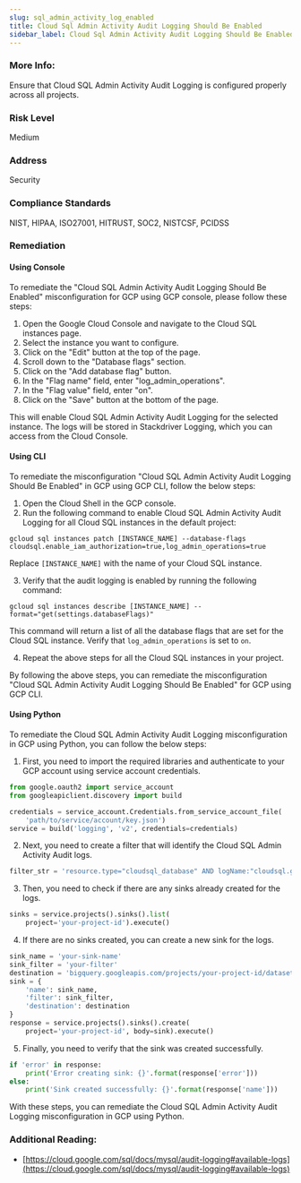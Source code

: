 ```yaml
---
slug: sql_admin_activity_log_enabled
title: Cloud Sql Admin Activity Audit Logging Should Be Enabled
sidebar_label: Cloud Sql Admin Activity Audit Logging Should Be Enabled
---
```


### More Info:

Ensure that Cloud SQL Admin Activity Audit Logging is configured properly across all projects.

### Risk Level

Medium

### Address

Security

### Compliance Standards

NIST, HIPAA, ISO27001, HITRUST, SOC2, NISTCSF, PCIDSS

### Remediation

#### Using Console

To remediate the "Cloud SQL Admin Activity Audit Logging Should Be Enabled" misconfiguration for GCP using GCP console, please follow these steps:

1. Open the Google Cloud Console and navigate to the Cloud SQL instances page.
2. Select the instance you want to configure.
3. Click on the "Edit" button at the top of the page.
4. Scroll down to the "Database flags" section.
5. Click on the "Add database flag" button.
6. In the "Flag name" field, enter "log_admin_operations".
7. In the "Flag value" field, enter "on".
8. Click on the "Save" button at the bottom of the page.

This will enable Cloud SQL Admin Activity Audit Logging for the selected instance. The logs will be stored in Stackdriver Logging, which you can access from the Cloud Console.

#### Using CLI

To remediate the misconfiguration "Cloud SQL Admin Activity Audit Logging Should Be Enabled" in GCP using GCP CLI, follow the below steps:

1. Open the Cloud Shell in the GCP console.
2. Run the following command to enable Cloud SQL Admin Activity Audit Logging for all Cloud SQL instances in the default project:

```
gcloud sql instances patch [INSTANCE_NAME] --database-flags cloudsql.enable_iam_authorization=true,log_admin_operations=true
```

Replace `[INSTANCE_NAME]` with the name of your Cloud SQL instance.

3. Verify that the audit logging is enabled by running the following command:

```
gcloud sql instances describe [INSTANCE_NAME] --format="get(settings.databaseFlags)"
```

This command will return a list of all the database flags that are set for the Cloud SQL instance. Verify that `log_admin_operations` is set to `on`.

4. Repeat the above steps for all the Cloud SQL instances in your project.

By following the above steps, you can remediate the misconfiguration "Cloud SQL Admin Activity Audit Logging Should Be Enabled" for GCP using GCP CLI.

#### Using Python

To remediate the Cloud SQL Admin Activity Audit Logging misconfiguration in GCP using Python, you can follow the below steps:

1. First, you need to import the required libraries and authenticate to your GCP account using service account credentials.

```python
from google.oauth2 import service_account
from googleapiclient.discovery import build

credentials = service_account.Credentials.from_service_account_file(
    'path/to/service/account/key.json')
service = build('logging', 'v2', credentials=credentials)
```

2. Next, you need to create a filter that will identify the Cloud SQL Admin Activity Audit logs.

```python
filter_str = 'resource.type="cloudsql_database" AND logName:"cloudsql.googleapis.com/activity" AND protoPayload.methodName:"cloudsql.*"'
```

3. Then, you need to check if there are any sinks already created for the logs.

```python
sinks = service.projects().sinks().list(
    project='your-project-id').execute()
```

4. If there are no sinks created, you can create a new sink for the logs.

```python
sink_name = 'your-sink-name'
sink_filter = 'your-filter'
destination = 'bigquery.googleapis.com/projects/your-project-id/datasets/your-dataset-id'
sink = {
    'name': sink_name,
    'filter': sink_filter,
    'destination': destination
}
response = service.projects().sinks().create(
    project='your-project-id', body=sink).execute()
```

5. Finally, you need to verify that the sink was created successfully.

```python
if 'error' in response:
    print('Error creating sink: {}'.format(response['error']))
else:
    print('Sink created successfully: {}'.format(response['name']))
```

With these steps, you can remediate the Cloud SQL Admin Activity Audit Logging misconfiguration in GCP using Python.


### Additional Reading:

- [https://cloud.google.com/sql/docs/mysql/audit-logging#available-logs](https://cloud.google.com/sql/docs/mysql/audit-logging#available-logs) 

